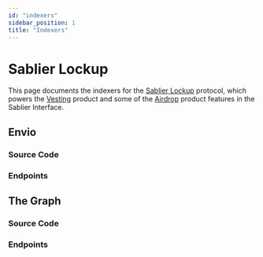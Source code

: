 ```yaml
---
id: "indexers"
sidebar_position: 1
title: "Indexers"
---
```



# Sablier Lockup

This page documents the indexers for the [Sablier Lockup](/concepts/lockup/overview) protocol, which powers the [Vesting](/apps/features/vesting) product and some of the [Airdrop](/apps/features/airdrops) product features in the Sablier Interface.

## Envio

### Source Code

<LinkPreviewIndexers vendor="envio" protocol="lockup" />

### Endpoints

<ExplainerEnvio />

<TableEnvio />

## The Graph

### Source Code

<LinkPreviewIndexers vendor="graph" protocol="lockup" />

### Endpoints

<ExplainerTheGraph />

<TableTheGraph />

